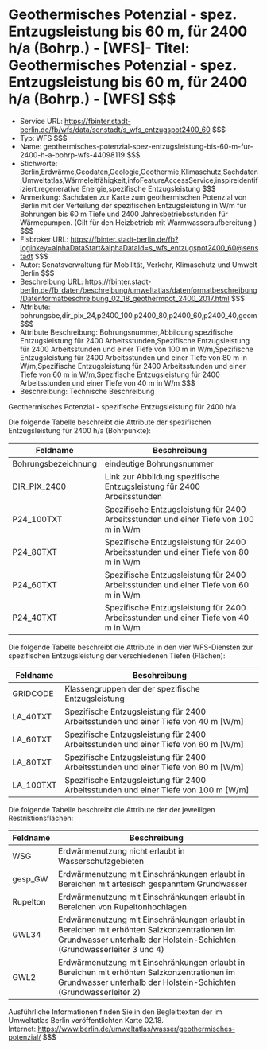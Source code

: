 # Geothermisches Potenzial - spez. Entzugsleistung bis 60 m, für 2400 h/a (Bohrp.) - [WFS]- Titel: Geothermisches Potenzial - spez. Entzugsleistung bis 60 m, für 2400 h/a (Bohrp.) - [WFS] $$$
- Service URL: https://fbinter.stadt-berlin.de/fb/wfs/data/senstadt/s_wfs_entzugspot2400_60 $$$
- Typ: WFS $$$
- Name: geothermisches-potenzial-spez-entzugsleistung-bis-60-m-fur-2400-h-a-bohrp-wfs-44098119 $$$
- Stichworte: Berlin,Erdwärme,Geodaten,Geologie,Geothermie,Klimaschutz,Sachdaten,Umweltatlas,Wärmeleitfähigkeit,infoFeatureAccessService,inspireidentifiziert,regenerative Energie,spezifische Entzugsleistung $$$
- Anmerkung: Sachdaten zur Karte zum geothermischen Potenzial von Berlin mit der Verteilung der spezifischen Entzugsleistung in W/m für Bohrungen bis 60 m Tiefe und 2400 Jahresbetriebsstunden für Wärmepumpen. (Gilt für den Heizbetrieb mit Warmwasseraufbereitung.) $$$
- Fisbroker URL: https://fbinter.stadt-berlin.de/fb?loginkey=alphaDataStart&alphaDataId=s_wfs_entzugspot2400_60@senstadt $$$
- Autor: Senatsverwaltung für Mobilität, Verkehr, Klimaschutz und Umwelt Berlin $$$
- Beschreibung URL: https://fbinter.stadt-berlin.de/fb_daten/beschreibung/umweltatlas/datenformatbeschreibung/Datenformatbeschreibung_02_18_geothermpot_2400_2017.html $$$
- Attribute: bohrungsbe,dir_pix_24,p2400_100,p2400_80,p2400_60,p2400_40,geom $$$
- Attribute Beschreibung: Bohrungsnummer,Abbildung spezifische Entzugsleistung für 2400 Arbeitsstunden,Spezifische Entzugsleistung für 2400 Arbeitsstunden und einer Tiefe von 100 m in W/m,Spezifische Entzugsleistung für 2400 Arbeitsstunden und einer Tiefe von 80 m in W/m,Spezifische Entzugsleistung für 2400 Arbeitsstunden und einer Tiefe von 60 m in W/m,Spezifische Entzugsleistung für 2400 Arbeitsstunden und einer Tiefe von 40 m in W/m $$$
- Beschreibung: Technische Beschreibung 

Geothermisches Potenzial - spezifische Entzugsleistung für 2400 h/a

Die folgende Tabelle beschreibt die Attribute der spezifischen Entzugsleistung für 2400 h/a (Bohrpunkte):

| **Feldname**        | **Beschreibung**                                                                     |
| ------------------- | ------------------------------------------------------------------------------------ |
| Bohrungsbezeichnung | eindeutige Bohrungsnummer                                                            |
| DIR\_PIX\_2400      | Link zur Abbildung spezifische Entzugsleistung für 2400 Arbeitsstunden               |
| P24\_100TXT         | Spezifische Entzugsleistung für 2400 Arbeitsstunden und einer Tiefe von 100 m in W/m |
| P24\_80TXT          | Spezifische Entzugsleistung für 2400 Arbeitsstunden und einer Tiefe von 80 m in W/m  |
| P24\_60TXT          | Spezifische Entzugsleistung für 2400 Arbeitsstunden und einer Tiefe von 60 m in W/m  |
| P24\_40TXT          | Spezifische Entzugsleistung für 2400 Arbeitsstunden und einer Tiefe von 40 m in W/m  |

Die folgende Tabelle beschreibt die Attribute in den vier WFS-Diensten zur spezifischen Entzugsleistung der verschiedenen Tiefen (Flächen):

| **Feldname** | **Beschreibung**                                                                      |
| ------------ | ------------------------------------------------------------------------------------- |
| GRIDCODE     | Klassengruppen der der spezifische Entzugsleistung                                    |
| LA\_40TXT    | Spezifische Entzugsleistung für 2400 Arbeitsstunden und einer Tiefe von 40 m \[W/m\]  |
| LA\_60TXT    | Spezifische Entzugsleistung für 2400 Arbeitsstunden und einer Tiefe von 60 m \[W/m\]  |
| LA\_80TXT    | Spezifische Entzugsleistung für 2400 Arbeitsstunden und einer Tiefe von 80 m \[W/m\]  |
| LA\_100TXT   | Spezifische Entzugsleistung für 2400 Arbeitsstunden und einer Tiefe von 100 m \[W/m\] |

Die folgende Tabelle beschreibt die Attribute der der jeweiligen Restriktionsflächen:

| **Feldname** | **Beschreibung**                                                                                                                                                      |
| ------------ | --------------------------------------------------------------------------------------------------------------------------------------------------------------------- |
| WSG          | Erdwärmenutzung nicht erlaubt in Wasserschutzgebieten                                                                                                                 |
| gesp\_GW     | Erdwärmenutzung mit Einschränkungen erlaubt in Bereichen mit artesisch gespanntem Grundwasser                                                                         |
| Rupelton     | Erdwärmenutzung mit Einschränkungen erlaubt in Bereichen von Rupeltonhochlagen                                                                                        |
| GWL34        | Erdwärmenutzung mit Einschränkungen erlaubt in Bereichen mit erhöhten Salzkonzentrationen im Grundwasser unterhalb der Holstein-Schichten (Grundwasserleiter 3 und 4) |
| GWL2         | Erdwärmenutzung mit Einschränkungen erlaubt in Bereichen mit erhöhten Salzkonzentrationen im Grundwasser unterhalb der Holstein-Schichten (Grundwasserleiter 2)       |

Ausführliche Informationen finden Sie in den Begleittexten der im Umweltatlas Berlin veröffentlichten Karte 02.18.  
Internet: https://www.berlin.de/umweltatlas/wasser/geothermisches-potenzial/ $$$
